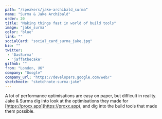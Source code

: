 ```yaml
---
path: "/speakers/jake-archibald_surma"
name: "Surma & Jake Archibald"
order: 20
title: "Making things fast in world of build tools"
image: "jake_surma"
color: "blue"
link: ""
socialCard: "social_card_surma_jake.jpg"
bio: ""
twitter:
 - 'DasSurma'
 - 'jaffathecake'
github: ""
from: "London, UK"
company: "Google"
company_url: "https://developers.google.com/web/"
sketchnote: "sketchnote-surma-jake"
---
```


A lot of performance optimisations are easy on paper, but difficult in reality. Jake & Surma dig into look at the optimisations they made for [https://proxx.app](https://proxx.app), and dig into the build tools that made them possible.
